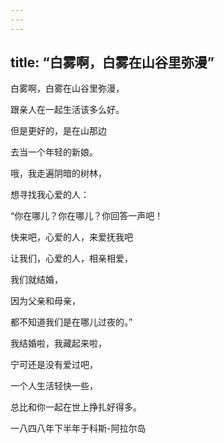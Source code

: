 ```yaml
---
---
---
```

title: “白雾啊，白雾在山谷里弥漫”
---




白雾啊，白雾在山谷里弥漫，

跟亲人在一起生活该多么好。

但是更好的，是在山那边

去当一个年轻的新娘。

哦，我走遍阴暗的树林，

想寻找我心爱的人：

“你在哪儿？你在哪儿？你回答一声吧！

快来吧，心爱的人，来爱抚我吧

让我们，心爱的人，相亲相爱，

我们就结婚，

因为父亲和母亲，

都不知道我们是在哪儿过夜的。”

我结婚啦，我藏起来啦，

宁可还是没有爱过吧，

一个人生活轻快一些，

总比和你一起在世上挣扎好得多。

一八四八年下半年于科斯-阿拉尔岛